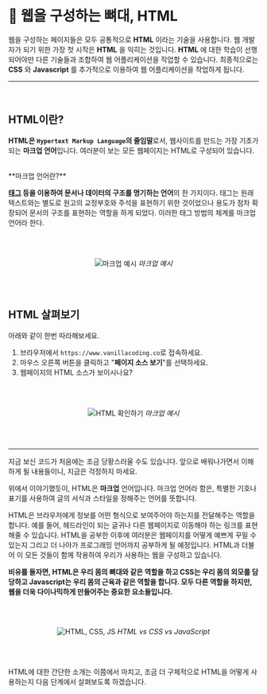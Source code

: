 
<br/>

# 📗 웹을 구성하는 뼈대, HTML

웹을 구성하는 페이지들은 모두 공통적으로 **HTML** 이라는 기술을 사용합니다. 웹 개발자가 되기 위한 가장 첫 시작은 **HTML** 을 익히는 것입니다. **HTML** 에 대한 학습이 선행되어야만 다른 기술들과 조합하여 웹 어플리케이션을 작업할 수 있습니다. 최종적으로는 **CSS** 와 **Javascript** 를 추가적으로 이용하여 웹 어플리케이션을 작업하게 됩니다.

***

<br/>

## HTML이란?

**HTML은 `Hypertext Markup Language`의 줄임말**로서, 웹사이트를 만드는 가장 기초가 되는 **마크업 언어**입니다. 여러분이 보는 모든 웹페이지는 HTML로 구성되어 있습니다.

<br/>

<Callout type="info" emoji="ℹ️">
  **마크업 언어란?**

  **[태그](https://ko.wikipedia.org/wiki/%ED%83%9C%EA%B7%B8\_\(%EC%A0%95%EB%B3%B4\)) 등을 이용하여 문서나 데이터의 구조를 명기하는 언어**의 한 가지이다. 태그는 원래 텍스트와는 별도로 원고의 교정부호와 주석을 표현하기 위한 것이었으나 용도가 점차 확장되어 문서의 구조를 표현하는 역할을 하게 되었다. 이러한 태그 방법의 체계를 마크업 언어라 한다.
</Callout>

<br/>
<br/>

<div align="center">

![마크업 예시](/images/posts/html-intro/markup.gif)
*마크업 예시*

</div>

<br/>
<br/>

## HTML 살펴보기

아래와 같이 한번 따라해보세요.

1. 브라우저에서 `https://www.vanillacoding.co`로 접속하세요.
2. 마우스 오른쪽 버튼을 클릭하고 "**페이지 소스 보기**"를 선택하세요.
3. 웹페이지의 HTML 소스가 보이시나요?

<br/>
<br/>

<div align="center">

![HTML 확인하기](/images/posts/html-intro/html.png)
*마크업 예시*

</div>

<br/>
<br/>

***

지금 보신 코드가 처음에는 조금 당황스러울 수도 있습니다. 앞으로 배워나가면서 이해하게 될 내용들이니, 지금은 걱정하지 마세요.

위에서 이야기했듯이, HTML은 **마크업** 언어입니다. 마크업 언어라 함은, 특별한 기호나 표기를 사용하여 글의 서식과 스타일을 정해주는 언어를 뜻합니다.&#x20;

HTML은 브라우저에게 정보를 어떤 형식으로 보여주어야 하는지를 전달해주는 역할을 합니다. 예를 들어, 헤드라인이 되는 글귀나 다른 웹페이지로 이동해야 하는 링크를 표현해줄 수 있습니다. HTML을 공부한 이후에 여러분은 웹페이지를 어떻게 예쁘게 꾸밀 수 있는지 그리고 더 나아가 프로그래밍 언어까지 공부하게 될 예정입니다. HTML과 더불어 이 모든 것들이 함께 작용하여 우리가 사용하는 웹을 구성하고 있습니다.

**비유를 들자면, HTML은 우리 몸의 뼈대와 같은 역할을 하고 CSS는 우리 몸의 외모를 담당하고 Javascript는 우리 몸의 근육과 같은 역할을 합니다. 모두 다른 역할을 하지만, 웹을 더욱 다이나믹하게 만들어주는 중요한 요소들입니다.**

<br/>
<br/>

<div align="center">

![HTML, CSS, JS](/images/posts/html-intro/html-css-js.gif)
*HTML vs CSS vs JavaScript*

</div>

<br/>
<br/>

HTML에 대한 간단한 소개는 이쯤에서 마치고, 조금 더 구체적으로 HTML을 어떻게 사용하는지 다음 단계에서 살펴보도록 하겠습니다.
